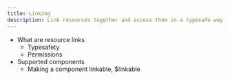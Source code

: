 ```yaml
---
title: Linking
description: Link resources together and access them in a typesafe way.
---
```


- What are resource links
  - Typesafety
  - Permissions
- Supported components
  - Making a component linkable, $linkable
